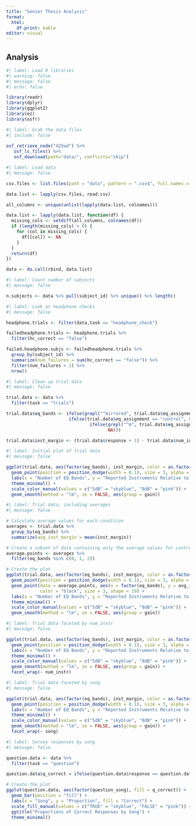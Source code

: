 ---
title: "Senior Thesis Analysis"
format: 
  html:
    df-print: kable
editor: visual
---

## Analysis

```{r}
#| label: Load R libraries
#| warning: false
#| message: false
#| echo: false

library(readr)
library(dplyr)
library(ggplot2)
library(ez)
library(osfr)
```

```{r}
#| label: Grab the data files
#| include: false
 
osf_retrieve_node("425wd") %>%
   osf_ls_files() %>%
   osf_download(path="data/", conflicts="skip")
```

```{r}
#| label: Load data
#| message: false

csv.files <- list.files(path = "data", pattern = ".csv$", full.names = TRUE)

data.list <- lapply(csv.files, read.csv)

all_columns <- unique(unlist(lapply(data.list, colnames)))

data.list <- lapply(data.list, function(df) {
  missing_cols <- setdiff(all_columns, colnames(df))
  if (length(missing_cols) > 0) {
    for (col in missing_cols) {
      df[[col]] <- NA
    }
  }
  return(df)
})

data <- do.call(rbind, data.list)
```

```{r}
#| label: Count number of subjects
#| message: false

n.subjects <- data %>% pull(subject_id) %>% unique() %>% length()
```

```{r}
#| label: Look at headphone checks
#| message: false

headphone.trials <- filter(data,task == "headphone_check")

failedheadphone.trials <- headphone.trials %>%
  filter(hc_correct == "false")

failed.headphone.subjs <- failedheadphone.trials %>%
  group_by(subject_id) %>%
  summarize(num_failures = sum(hc_correct == "false")) %>%
  filter(num_failures > 1) %>%
  nrow()
```

```{r}
#| label: Clean up trial data
#| message: false

trial.data <- data %>%
  filter(task == "trials")

trial.data$eq_bands <- ifelse(grepl("^mirrored", trial.data$eq_assignment), 2,
                        ifelse(trial.data$eq_assignment == "control", 0, 
                                ifelse(grepl("^m", trial.data$eq_assignment), 1,
                                       NA)))

trial.data$inst_margin <- (trial.data$response + 1) - trial.data$num_instr
```

```{r}
#| label: Initial plot of trial data
#| message: false

ggplot(trial.data, aes(factor(eq_bands), inst_margin, color = as.factor(gain))) +
  geom_point(position = position_dodge(width = 0.1), size = 3, alpha = 0.6) +
  labs(x = "Number of EQ Bands", y = "Reported Instruments Relative to Correct") +
  theme_minimal() +
  scale_color_manual(values = c("5dB" = "skyblue", "8dB" = "pink")) +
  geom_smooth(method = "lm", se = FALSE, aes(group = gain))
```

```{r}
#| label: Trial data, including averages
#| message: false

# Calculate average values for each condition
averages <- trial.data %>%
  group_by(eq_bands) %>%
  summarize(avg_inst_margin = mean(inst_margin))

# Create a subset of data containing only the average values for control, 1 EQ band, and 2 EQ bands
average.points <- averages %>%
  filter(eq_bands %in% c(0, 1, 2))

# Create the plot
ggplot(trial.data, aes(factor(eq_bands), inst_margin, color = as.factor(gain))) +
  geom_point(position = position_dodge(width = 0.1), size = 3, alpha = 0.6) +
  geom_point(data = average.points, aes(x = factor(eq_bands), y = avg_inst_margin),
             color = "black", size = 3, shape = 19) +
  labs(x = "Number of EQ Bands", y = "Reported Instruments Relative to Correct") +
  theme_minimal() +
  scale_color_manual(values = c("5dB" = "skyblue", "8dB" = "pink")) +
  geom_smooth(method = "lm", se = FALSE, aes(group = gain))
```

```{r}
#| label: Trial data faceted by num_instr
#| message: false

ggplot(trial.data, aes(factor(eq_bands), inst_margin, color = as.factor(gain))) +
  geom_point(position = position_dodge(width = 0.1), size = 3, alpha = 0.6) +
  labs(x = "Number of EQ Bands", y = "Reported Instruments Relative to Correct") +
  theme_minimal() +
  scale_color_manual(values = c("5dB" = "skyblue", "8dB" = "pink")) +
  geom_smooth(method = "lm", se = FALSE, aes(group = gain)) +
  facet_wrap(~ num_instr)
```

```{r}
#| label: Trial data faceted by song
#| message: false

ggplot(trial.data, aes(factor(eq_bands), inst_margin, color = as.factor(gain))) +
  geom_point(position = position_dodge(width = 0.1), size = 3, alpha = 0.6) +
  labs(x = "Number of EQ Bands", y = "Reported Instruments Relative to Correct") +
  theme_minimal() +
  scale_color_manual(values = c("5dB" = "skyblue", "8dB" = "pink")) +
  geom_smooth(method = "lm", se = FALSE, aes(group = gain)) +
  facet_wrap(~ song)
```

```{r}
#| label: Survey responses by song
#| message: false

question.data <- data %>%
  filter(task == "question")

question.data$q_correct = ifelse(question.data$response == question.data$odd_man_out, TRUE, FALSE)

# Create the plot
ggplot(question.data, aes(factor(question_song), fill = q_correct)) +
  geom_bar(position = "fill") +
  labs(x = "Song", y = "Proportion", fill = "Correct") +
  scale_fill_manual(values = c("TRUE" = "skyblue", "FALSE" = "pink")) +
  ggtitle("Proportions of Correct Responses by Song") +
  theme_minimal()
```

\
